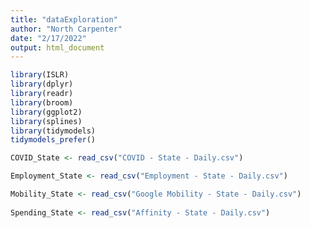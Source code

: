 ```yaml
---
title: "dataExploration"
author: "North Carpenter"
date: "2/17/2022"
output: html_document
---
```


```r
library(ISLR)
library(dplyr)
library(readr)
library(broom)
library(ggplot2)
library(splines)
library(tidymodels)
tidymodels_prefer()
```


```r
COVID_State <- read_csv("COVID - State - Daily.csv")

Employment_State <- read_csv("Employment - State - Daily.csv")

Mobility_State <- read_csv("Google Mobility - State - Daily.csv")
  
Spending_State <- read_csv("Affinity - State - Daily.csv")
```
```r

```
